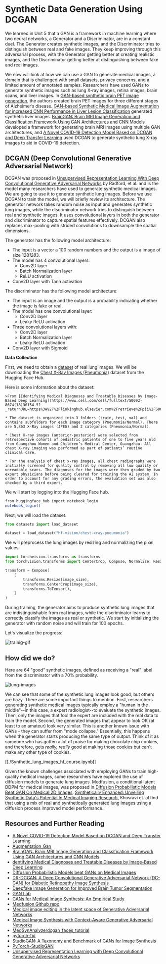 # Synthetic Data Generation Using DCGAN

We learned in Unit 5 that a GAN is a framework in machine learning where two neural networks, a Generator and a Discriminator, are in a constant duel. The Generator creates synthetic images, and the Discriminator tries to distinguish between real and fake images. They keep improving through this adversarial process, with the Generator getting better at creating realistic images, and the Discriminator getting better at distinguishing between fake and real images.

We now will look at how we can use a GAN to generate medical images, a domain that is challenged with small datasets, privacy concerns, and a limited amount of annotated samples. Researchers have used GANs to generate synthetic images such as lung X-ray images, retina images, brain scans, and liver images. In [GAN-based synthetic brain PET image generation](https://braininformatics.springeropen.com/counter/pdf/10.1186/s40708-020-00104-2.pdf), the authors created brain PET images for three different stages of Alzheimer’s disease. [GAN-based Synthetic Medical Image Augmentation for increased CNN Performance in Liver Lesion Classification](https://arxiv.org/abs/1803.01229) generated synthetic liver images. [BrainGAN: Brain MRI Image Generation and Classification Framework Using GAN Architectures and CNN Models](https://www.mdpi.com/1424-8220/22/11/4297) developed a framework for generating brain MRI images using multiple GAN architectures, and [A Novel COVID-19 Detection Model Based on DCGAN and Deep Transfer Learning](https://www.sciencedirect.com/science/article/pii/S1877050922007463) used DCGAN to generate synthetic lung X-ray images to aid in COVID-19 detection.

## DCGAN (Deep Convolutional Generative Adversarial Network)

DCGAN was proposed in [Unsupervised Representation Learning With Deep Convolutional Generative Adversarial Networks](https://arxiv.org/abs/1511.06434) by Radford, et al. and is the model many researchers have used to generate synthetic medical images. We are going to use it to generate synthetic lung images. Before we use DCGAN to train the model, we will briefly review its architecture. The generator network takes random noise as input and generates synthetic lung images, while the discriminator network tries to distinguish between real and synthetic images. It uses convolutional layers in both the generator and discriminator to capture spatial features effectively. DCGAN also replaces max-pooling with strided convolutions to downsample the spatial dimensions.

The generator has the following model architecture:

- The input is a vector a 100 random numbers and the output is a image of size 128*128*3.
- The model has 4 convolutional layers:
  - Conv2D layer
  - Batch Normalization layer
  - ReLU activation
- Conv2D layer with Tanh activation

The discriminator has the following model architecture:

- The input is an image and the output is a probability indicating whether the image is fake or real.
- The model has one convolutional layer:
  - Conv2D layer
  - Leaky ReLU activation
- Three convolutional layers with:
  - Conv2D layer
  - Batch Normalization layer
  - Leaky ReLU activation
- Conv2D layer with Sigmoid

**Data Collection**

First, we need to obtain a [dataset](https://data.mendeley.com/datasets/rscbjbr9sj/2) of real lung images. We will be downloading the [Chest X-Ray Images (Pneumonia)](https://huggingface.co/datasets/hf-vision/chest-xray-pneumonia) dataset from the Hugging Face Hub.

Here is some information about the dataset:

    >From [Identifying Medical Diagnoses and Treatable Diseases by Image-Based Deep Learning](https://www.cell.com/cell/fulltext/S0092-8674(18)30154-5?_returnURL=https%3A%2F%2Flinkinghub.elsevier.com%2Fretrieve%2Fpii%2FS0092867418301545%3Fshowall%3Dtrue):

    * The dataset is organized into 3 folders (train, test, val) and contains subfolders for each image category (Pneumonia/Normal). There are 5,863 X-Ray images (JPEG) and 2 categories (Pneumonia/Normal).

    * Chest X-ray images (anterior-posterior) were selected from retrospective cohorts of pediatric patients of one to five years old from Guangzhou Women and Children’s Medical Center, Guangzhou. All chest X-ray imaging was performed as part of patients’ routine clinical care.

    * For the analysis of chest x-ray images, all chest radiographs were initially screened for quality control by removing all low quality or unreadable scans. The diagnoses for the images were then graded by two expert physicians before being cleared for training the AI system. In order to account for any grading errors, the evaluation set was also checked by a third expert.

We will start by logging into the Hugging Face hub.

```bash
from huggingface_hub import notebook_login
notebook_login()
```

Next, we will load the dataset.

```python
from datasets import load_dataset

dataset = load_dataset("hf-vision/chest-xray-pneumonia")
```

We will preprocess the lung images by resizing and normalizing the pixel values.

```python
import torchvision.transforms as transforms
from torchvision.transforms import CenterCrop, Compose, Normalize, Resize, ToTensor

transform = Compose(
    [
        transforms.Resize(image_size),
        transforms.CenterCrop(image_size),
        transforms.ToTensor(),
    ]
)
```

During training, the generator aims to produce synthetic lung images that are indistinguishable from real images, while the discriminator learns to correctly classify the images as real or synthetic. We start by initializing the generator with random noise and will train for 100 epochs.

Let's visualize the progress:

![trainig-gif](https://huggingface.co/datasets/hf-vision/course-assets/blob/main/dcgan_training_animation.gif)

## How did we do?

Here are 64 "good" synthetic images, defined as receiving a "real" label from the discriminator with a 70% probability.

![lung-images](https://huggingface.co/datasets/hf-vision/course-assets/blob/main/good_images.png)

We can see that some of the synthetic lung images look good, but others are hazy. There are some important things to mention. First, researchers generating synthetic medical images typically employ a "human in the middle"--in this case, a expert radiologist--to evaluate the synthetic images. Then, only the images that fool the expert are included with the real data to train the model. Second, the generated images that appear to look OK (at least to an amateur) look very similar. This is another known issue with GANs - they can suffer from "mode collapse." Essentially, this happens when the generator starts producing the same type of output. Think of it as someone who has gotten a lot of praise for making chocolate chip cookies, and therefore, gets _really, really_ good at making those cookies but can't make any other type of cookies.

[[./Synthetic_lung_images_hf_course.ipynb]]

Given the known challenges associated with employing GANs to train high-quality medical images, some researchers have explored the use of diffusion models to generate lung images. Medfusion, a conditional latent DDPM for medical images, was proposed in [Diffusion Probabilistic Models Beat GAN On Medical 2D Images](https://arxiv.org/pdf/2212.07501.pdf). [Synthetically Enhanced: Unveiling Synthetic Data's Potential In Medical Imaging Research](https://arxiv.org/pdf/2311.09402.pdf), Khosravi et. al find that using a mix of real and synthetically generated lung images using a diffusion process improved model performance.

## Resources and Further Reading

- [A Novel COVID-19 Detection Model Based on DCGAN and Deep Transfer Learning](https://www.sciencedirect.com/science/article/pii/S1877050922007463)
- [Augmentation_Gan](https://github.com/rossettisimone/AUGMENTATION_GAN)
- [BrainGAN: Brain MRI Image Generation and Classification Framework Using GAN Architectures and CNN Models](https://www.mdpi.com/1424-8220/22/11/4297)
- [dentifying Medical Diagnoses and Treatable Diseases by Image-Based Deep Learning](https://www.cell.com/action/showPdf?pii=S0092-8674%2818%2930154-5)
- [Diffusion Probabilistic Models beat GANs on Medical Images](https://arxiv.org/abs/2212.07501)
- [DR-DCGAN: A Deep Convolutional Generative Adversarial Network (DC-GAN) for Diabetic Retinopathy Image Synthesis](<https://www.webology.org/data-cms/articles/20220204053948pmwebology%2019%20(2)%20-%2077%20.pdf>)
- [Deepfake Image Generation for Improved Brain Tumor Segmentation](https://aps.arxiv.org/abs/2307.14273)
- [GAN Lab](https://poloclub.github.io/ganlab/)
- [GANs for Medical Image Synthesis: An Empirical Study](https://arxiv.org/abs/2105.05318)
- [Medfusion Github repo](https://github.com/mueller-franzes/medfusion)
- [Medical image editing in the latent space of Generative Adversarial Networks](https://www.sciencedirect.com/science/article/pii/S2666521221000168?ref=pdf_download&fr=RR-2&rr=833e48fa5e777142)
- [Medical Image Synthesis with Context-Aware Generative Adversarial Networks](https://arxiv.org/abs/1612.05362)
- [MedSynAnalyzer](https://github.com/ayanglab/MedSynAnalyzer)[dcgan_faces_tutorial](https://pytorch.org/tutorials/beginner/dcgan_faces_tutorial.html)
- [pytorch-fid](https://github.com/mseitzer/pytorch-fid/blob/master/src/pytorch_fid/fid_score.py)
- [StudioGAN: A Taxonomy and Benchmark of GANs for Image Synthesis](https://arxiv.org/abs/2206.09479)
- [PyTorch-StudioGAN](https://github.com/POSTECH-CVLab/PyTorch-StudioGAN)
- [Unsupervised Representation Learning with Deep Convolutional Generative Adversarial Networks](https://arxiv.org/abs/1511.06434)

